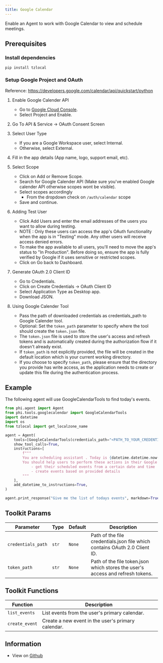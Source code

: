 ```yaml
---
title: Google Calendar
---
```


Enable an Agent to work with Google Calendar to view and schedule meetings.

## Prerequisites

### Install dependencies

```shell
pip install tzlocal
```

### Setup Google Project and OAuth

Reference: https://developers.google.com/calendar/api/quickstart/python

1. Enable Google Calender API 
    - Go to [Google Cloud Console](https://console.cloud.google.com/apis/enableflow?apiid=calendar-json.googleapis.com).
    - Select Project and Enable.

2. Go To API & Service -> OAuth Consent Screen

3. Select User Type
    - If you are a Google Workspace user, select Internal.
    - Otherwise, select External.

4. Fill in the app details (App name, logo, support email, etc).

5. Select Scope
    - Click on Add or Remove Scope.
    - Search for Google Calender API (Make sure you've enabled Google calender API otherwise scopes wont be visible).
    - Select scopes accordingly
        - From the dropdown check on `/auth/calendar` scope
    - Save and continue.


6. Adding Test User 
    - Click Add Users and enter the email addresses of the users you want to allow during testing.
    - NOTE : Only these users can access the app's OAuth functionality when the app is in "Testing" mode.
    Any other users will receive access denied errors.
    - To make the app available to all users, you'll need to move the app's status to "In Production".
    Before doing so, ensure the app is fully verified by Google if it uses sensitive or restricted scopes.
    - Click on Go back to Dashboard.


7. Generate OAuth 2.0 Client ID
    - Go to Credentials.
    - Click on Create Credentials -> OAuth Client ID
    - Select Application Type as Desktop app.
    - Download JSON.

8. Using Google Calender Tool
    - Pass the path of downloaded credentials as credentials_path to Google Calender tool.
    - Optional: Set the `token_path` parameter to specify where the tool should create the `token.json` file.
    - The `token.json` file is used to store the user's access and refresh tokens and is automatically created during the authorization flow if it doesn't already exist. 
    - If `token_path` is not explicitly provided, the file will be created in the default location which is your current working directory.
    - If you choose to specify `token_path`, please ensure that the directory you provide has write access, as the application needs to create or update this file during the authentication process.

## Example

The following agent will use GoogleCalendarTools to find today's events.

```python cookbook/tools/googlecalendar_tools.py
from phi.agent import Agent
from phi.tools.googlecalendar import GoogleCalendarTools
import datetime
import os
from tzlocal import get_localzone_name

agent = Agent(
    tools=[GoogleCalendarTools(credentials_path="<PATH_TO_YOUR_CREDENTIALS_FILE>")],
    show_tool_calls=True,
    instructions=[
        f"""
        You are scheduling assistant . Today is {datetime.datetime.now()} and the users timezone is {get_localzone_name()}.
        You should help users to perform these actions in their Google calendar:
            - get their scheduled events from a certain date and time
            - create events based on provided details
        """
    ],
    add_datetime_to_instructions=True,
)

agent.print_response("Give me the list of todays events", markdown=True)


```

## Toolkit Params

| Parameter | Type | Default | Description |
|-----------|------|---------|-------------|
| `credentials_path` | `str` | `None` | Path of the file credentials.json file which contains OAuth 2.0 Client ID. |
| `token_path` | `str` | `None` | Path of the file token.json which stores the user's access and refresh tokens. |

## Toolkit Functions

| Function | Description |
|----------|-------------|
| `list_events` | List events from the user's primary calendar. |
| `create_event` | Create a new event in the user's primary calendar. |


## Information

- View on [Github](https://github.com/phidatahq/phidata/blob/main/phi/tools/googlecalendar.py)

